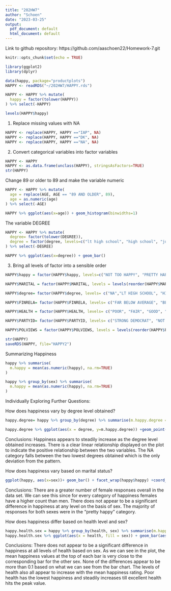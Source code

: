 ```yaml
---
title: "202HW7"
author: "Schoen"
date: "2023-03-25"
output:
  pdf_document: default
  html_document: default
---
```

Link to github repository: https://github.com/aaschoen22/Homework-7.git

```r
knitr::opts_chunk$set(echo = TRUE)
```

```r
library(ggplot2)
library(dplyr)
```

```r
data(happy, package="productplots")
HAPPY <- readRDS("~/202HW7/HAPPY.rds")
```

```r
HAPPY <- HAPPY %>% mutate(
  happy = factor(tolower(HAPPY))
) %>% select(-HAPPY)

levels(HAPPY$happy)
```

1) Replace missing values with NA

```r
HAPPY <- replace(HAPPY, HAPPY =="IAP", NA)
HAPPY <- replace(HAPPY, HAPPY =="DK", NA)
HAPPY <- replace(HAPPY, HAPPY =="NA", NA)
```

2) Convert categorical variables into factor variables

```r
HAPPY <- HAPPY
HAPPY <- as.data.frame(unclass(HAPPY), stringsAsFactors=TRUE)
str(HAPPY)
```

Change 89 or older to 89 and make the variable numeric
```r
HAPPY <- HAPPY %>% mutate(
  age = replace(AGE, AGE == "89 AND OLDER", 89),
  age = as.numeric(age)
) %>% select(-AGE)

HAPPY %>% ggplot(aes(x=age)) + geom_histogram(binwidths=1)
```

The variable DEGREE
```r
HAPPY <- HAPPY %>% mutate(
  degree= factor(tolower(DEGREE)),
  degree = factor(degree, levels=c("lt high school", "high school", "junior college", "bachelor", "graduate"))
) %>% select(-DEGREE)

HAPPY %>% ggplot(aes(x=degree)) + geom_bar()
```

3) Bring all levels of factor into a sensible order

```r
HAPPY$happy = factor(HAPPY$happy, levels=c("NOT TOO HAPPY", "PRETTY HAPPY", "VERY HAPPY"))

HAPPY$MARITAL = factor(HAPPY$MARITAL, levels = levels(reorder(HAPPY$MARITAL, HAPPY$age, mean, na.rm=TRUE)))

HAPPY$degree= factor(HAPPY$degree, levels= c("NA","LT HIGH SCHOOL", "HIGH SCHOOL", "JUNIOR COLLEGE", "BACHELOR", "GRADUATE"))

HAPPY$FINRELA= factor(HAPPY$FINRELA, levels= c("FAR BELOW AVERAGE", "BELOW AVERAGE", "AVERAGE", "ABOVE AVERAGE", "FAR ABOVE AVERAGE"))

HAPPY$HEALTH = factor(HAPPY$HEALTH, levels= c("POOR", "FAIR", "GOOD", "EXCELLENT"))

HAPPY$PARTYID= factor(HAPPY$PARTYID, levels= c("STRONG DEMOCRAT", "NOT STR DEMOCRAT", "STRONG REPUBLICAN", "NOT STR REPUBLICAN", "IND, NEAR DEM", "IND, NEAR REP"))

HAPPY$POLVIEWS = factor(HAPPY$POLVIEWS, levels = levels(reorder(HAPPY$POLVIEWS, HAPPY$age, FUN= mean, na.rm=TRUE)))

str(HAPPY)
saveRDS(HAPPY, file="HAPPY2")
```


Summarizing Happiness
```r
happy %>% summarise(
  m.happy = mean(as.numeric(happy), na.rm=TRUE)
)

happy %>% group_by(sex) %>% summarise(
  m.happy = mean(as.numeric(happy), na.rm=TRUE)
)
```

Individually Exploring Further Questions:

How does happiness vary by degree level obtained? 
```r
happy.degree= happy %>% group_by(degree) %>% summarise(m.happy.degree = mean(as.numeric(happy), na.rm = TRUE)) %>% arrange(m.happy.degree)

happy.degree %>% ggplot(aes(x = degree, y=m.happy.degree)) +geom_point()
```

Conclusions: Happiness appears to steadily increase as the degree level obtained increases. There is a clear linear relationship displayed on the plot to indicate the positive relationship between the two variables. The NA category falls between the two lowest degrees obtained which is the only deviation from the pattern. 

How does happiness vary based on marital status?
```r
ggplot(happy, aes(x=sex))+ geom_bar() + facet_wrap(happy$happy) +coord_flip()
```

Conclusions: There are a greater number of female responses overall in the data set. We can see this since for every category of happiness females have a higher count than men. There does not appear to be a significant difference in happiness at any level on the basis of sex. The majority of responses for both sexes were in the "pretty happy" category. 

How does happiness differ based on health level and sex? 
```r
happy.health.sex = happy %>% group_by(health, sex) %>% summarise(m.happy = mean(as.numeric(happy), na.rm = TRUE)) %>% arrange(m.happy)
happy.health.sex %>% ggplot(aes(x = health, fill = sex)) + geom_bar(aes(weight = m.happy), position = position_dodge()) + labs(title = "Happiness on health and sex", y = "Happiness")
```

Conclusions: There does not appear to be a significant difference in happiness at all levels of health based on sex. As we can see in the plot, the mean happiness values at the top of each bar is very close to the corresponding bar for the other sex. None of the differences appear to be more than 0.1 based on what we can see from the bar chart. The levels of health also all appear to increase with the mean happiness rating. Poor health has the lowest happiness and steadily increases till excellent health hits the peak value. 
